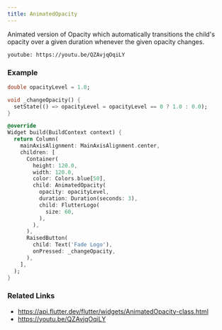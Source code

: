 ```yaml
---
title: AnimatedOpacity
---
```


Animated version of Opacity which automatically transitions the child's opacity over a given duration whenever the given opacity changes.

`youtube: https://youtu.be/QZAvjqOqiLY`

### Example

```dart liveslice=AnimatedOpacity
double opacityLevel = 1.0;

void _changeOpacity() {
  setState(() => opacityLevel = opacityLevel == 0 ? 1.0 : 0.0);
}

@override
Widget build(BuildContext context) {
  return Column(
    mainAxisAlignment: MainAxisAlignment.center,
    children: [
      Container(
        height: 120.0,
        width: 120.0,
        color: Colors.blue[50],
        child: AnimatedOpacity(
          opacity: opacityLevel,
          duration: Duration(seconds: 3),
          child: FlutterLogo(
            size: 60,
          ),
        ),
      ),
      RaisedButton(
        child: Text('Fade Logo'),
        onPressed: _changeOpacity,
      ),
    ],
  );
}
```

### Related Links

- https://api.flutter.dev/flutter/widgets/AnimatedOpacity-class.html
- https://youtu.be/QZAvjqOqiLY
